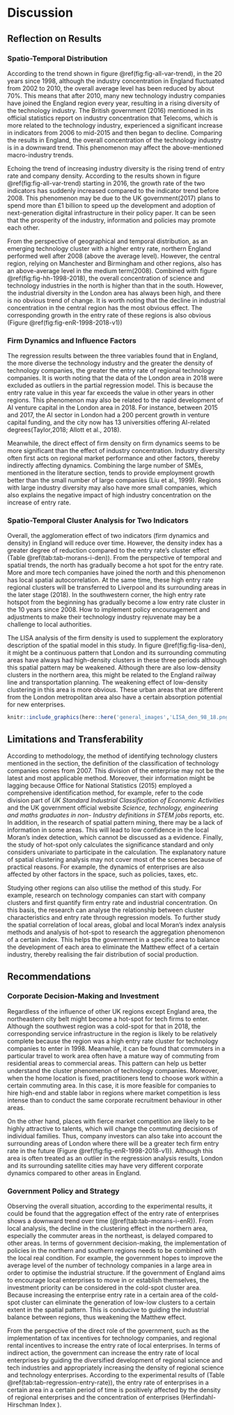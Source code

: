 # Discussion{#discussion}

## Reflection on Results

### Spatio-Temporal Distribution

According to the trend shown in figure \@ref(fig:fig-all-var-trend), in the 20 years since 1998, although the industry concentration in England fluctuated from 2002 to 2010, the overall average level has been reduced by about 70%.  This means that after 2010, many new technology industry companies have joined the England region every year, resulting in a rising diversity of the technology industry.  The British government (2016) mentioned in its official statistics report on industry concentration that Telecoms, which is more related to the technology industry, experienced a significant increase in indicators from 2006 to mid-2015 and then began to decline. Comparing the results in England, the overall concentration of the technology industry is in a downward trend. This phenomenon may affect the above-mentioned macro-industry trends.

Echoing the trend of increasing industry diversity is the rising trend of entry rate and company density. According to the results shown in figure \@ref(fig:fig-all-var-trend) starting in 2016, the growth rate of the two indicators has suddenly increased compared to the indicator trend before 2008. This phenomenon may be due to the UK government(2017) plans to spend more than £1 billion to speed up the development and adoption of next-generation digital infrastructure in their policy paper. It can be seen that the prosperity of the industry, information and policies may promote each other.

From the perspective of geographical and temporal distribution, as an emerging technology cluster with a higher entry rate, northern England performed well after 2008 (above the average level). However, the central region, relying on Manchester and Birmingham and other regions, also has an above-average level in the medium term(2008). Combined with figure \@ref(fig:fig-hh-1998-2018), the overall concentration of science and technology industries in the north is higher than that in the south. However, the industrial diversity in the London area has always been high, and there is no obvious trend of change. It is worth noting that the decline in industrial concentration in the central region has the most obvious effect. The corresponding growth in the entry rate of these regions is also obvious (Figure \@ref(fig:fig-enR-1998-2018-v1))

### Firm Dynamics and Influence Factors 

The regression results between the three variables found that in England, the more diverse the technology industry and the greater the density of technology companies, the greater the entry rate of regional technology companies. It is worth noting that the data of the London area in 2018 were excluded as outliers in the partial regression model. This is because the entry rate value in this year far exceeds the value in other years in other regions. This phenomenon may also be related to the rapid development of AI venture capital in the London area in 2018. For instance, between 2015 and 2017, the AI sector in London had a 200 percent growth in venture capital funding, and the city now has 13 universities offering AI-related degrees(Taylor,2018; Allott et al., 2018). 

Meanwhile, the direct effect of firm density on firm dynamics seems to be more significant than the effect of industry concentration. Industry diversity often first acts on regional market performance and other factors, thereby indirectly affecting dynamics. Combining the large number of SMEs, mentioned in the literature section, tends to provide employment growth better than the small number of large companies (Liu et al., 1999). Regions with large industry diversity may also have more small companies, which also explains the negative impact of high industry concentration on the increase of entry rate.

### Spatio-Temporal Cluster Analysis for Two Indicators

Overall, the agglomeration effect of two indicators (firm dynamics and density) in England will reduce over time. However, the density index has a greater degree of reduction compared to the entry rate's cluster effect (Table \@ref(tab:tab-morans-i-den)). From the perspective of temporal and spatial trends, the north has gradually become a hot spot for the entry rate. More and more tech companies have joined the north and this phenomenon has local spatial autocorrelation. At the same time, these high entry rate regional clusters will be transferred to Liverpool and its surrounding areas in the later stage (2018). In the southwestern corner, the high entry rate hotspot from the beginning has gradually become a low entry rate cluster in the 10 years since 2008. How to implement policy encouragement and adjustments to make their technology industry rejuvenate may be a challenge to local authorities.

The LISA analysis of the firm density is used to supplement the exploratory description of the spatial model in this study. In figure \@ref(fig:fig-lisa-den), it might be a continuous pattern that London and its surrounding commuting areas have always had high-density clusters in these three periods although this spatial pattern may be weakened. Although there are also low-density clusters in the northern area, this might be related to the England railway line and transportation planning. The weakening effect of low-density clustering in this area is more obvious. These urban areas that are different from the London metropolitan area also have a certain absorption potential for new enterprises.

```r
knitr::include_graphics(here::here('general_images','LISA_den_98_18.png'))
```

## Limitations and Transferability

According to methodology, the method of identifying technology clusters mentioned in the section, the definition of the classification of technology companies comes from 2007. This division of the enterprise may not be the latest and most applicable method. Moreover, their information might be lagging because Office for National Statistics (2015) employed a comprehensive identification method, for example, refer to the code division part of *UK Standard Industrial Classification of Economic Activities* and the UK government official website *Science, technology, engineering and maths graduates in non- Industry definitions in STEM jobs* reports, etc. In addition, in the research of spatial pattern mining, there may be a lack of information in some areas. This will lead to low confidence in the local Moran's index detection, which cannot be discussed as a evidence. Finally, the study of hot-spot only calculates the significance standard and only considers univariate to participate in the calculation. The explanatory nature of spatial clustering analysis may not cover most of the scenes because of practical reasons. For example, the dynamics of enterprises are also affected by other factors in the space, such as policies, taxes, etc.

Studying other regions can also utilise the method of this study. For example, research on technology companies can start with company clusters and first quantify firm entry rate and industrial concentration. On this basis, the research can analyse the relationship between cluster characteristics and entry rate through regression models. To further study the spatial correlation of local areas, global and local Moran's index analysis methods and analysis of hot-spot to research the aggregation phenomenon of a certain index. This helps the government in a specific area to balance the development of each area to eliminate the Matthew effect of a certain industry, thereby realising the fair distribution of social production.

## Recommendations

### Corporate Decision-Making and Investment 

Regardless of the influence of other UK regions except England area, the northeastern city belt might become a hot-spot for tech firms to enter. Although the southwest region was a cold-spot for that in 2018, the corresponding service infrastructure in the region is likely to be relatively complete because the region was a high entry rate cluster for technology companies to enter in 1998. Meanwhile, it can be found that commuters in a particular travel to work area often have a mature way of commuting from residential areas to commercial areas. This pattern can help us better understand the cluster phenomenon of technology companies. Moreover, when the home location is fixed, practitioners tend to choose work within a certain commuting area. In this case, it is more feasible for companies to hire high-end and stable labor in regions where market competition is less intense than to conduct the same corporate recruitment behaviour in other areas.

On the other hand, places with fierce market competition are likely to be highly attractive to talents, which will change the commuting decisions of individual families. Thus, company investors can also take into account the surrounding areas of London where there will be a greater tech firm entry rate in the future (Figure \@ref(fig:fig-enR-1998-2018-v1)). Although this area is often treated as an outlier in the regression analysis results, London and its surrounding satellite cities may have very different corporate dynamics compared to other areas in England.

### Government Policy and Strategy

Observing the overall situation, according to the experimental results, it could be found that the aggregation effect of the entry rate of enterprises shows a downward trend over time (\@ref(tab:tab-morans-i-enR)). From local analysis, the decline in the clustering effect in the northern area, especially the commuter areas in the northeast, is delayed compared to other areas. In terms of government decision-making, the implementation of policies in the northern and southern regions needs to be combined with the local real condition. For example, the government hopes to improve the average level of the number of technology companies in a large area in order to optimise the industrial structure. If the government of England aims to encourage local enterprises to move in or establish themselves, the investment priority can be considered in the cold-spot cluster area. Because increasing the enterprise entry rate in a certain area of the cold-spot cluster can eliminate the generation of low-low clusters to a certain extent in the spatial pattern. This is conducive to guiding the industrial balance between regions, thus weakening the Matthew effect.

From the perspective of the direct role of the government, such as the implementation of tax incentives for technology companies, and regional rental incentives to increase the entry rate of local enterprises. In terms of indirect action, the government can increase the entry rate of local enterprises by guiding the diversified development of regional science and tech industries and appropriately increasing the density of regional science and technology enterprises. According to the experimental results of (Table \@ref(tab:tab-regression-entry-rate)), the entry rate of enterprises in a certain area in a certain period of time is positively affected by the density of regional enterprises and the concentration of enterprises (Herfindahl-Hirschman Index ).
